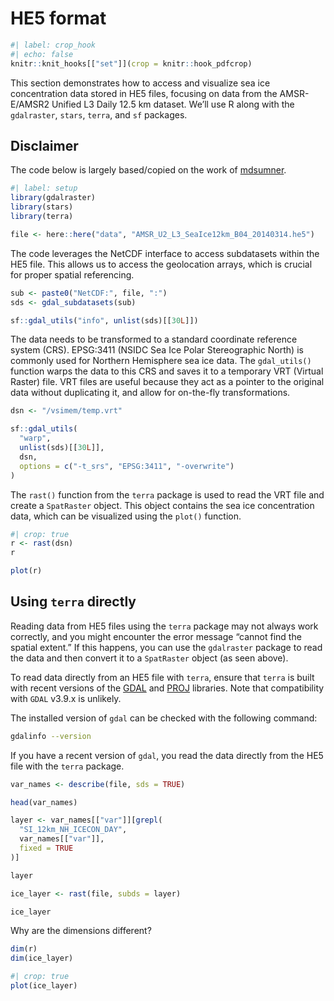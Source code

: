 # HE5 format

```r
#| label: crop_hook
#| echo: false
knitr::knit_hooks[["set"]](crop = knitr::hook_pdfcrop)
```

This section demonstrates how to access and visualize sea ice concentration data stored in HE5 files, focusing on data from the AMSR-E/AMSR2 Unified L3 Daily 12.5 km dataset. We'll use R along with the `gdalraster`, `stars`, `terra`, and `sf` packages.

::: {.callout-note}

## Disclaimer

The code below is largely based/copied on the work of [mdsumner](https://gist.github.com/mdsumner/08265bac3faf1e4325e2d5a39a5f66bf).

:::

```r
#| label: setup
library(gdalraster)
library(stars)
library(terra)
```

```r
file <- here::here("data", "AMSR_U2_L3_SeaIce12km_B04_20140314.he5")
```

The code leverages the NetCDF interface to access subdatasets within the HE5 file. This allows us to access the geolocation arrays, which is crucial for proper spatial referencing.

```r
sub <- paste0("NetCDF:", file, ":")
sds <- gdal_subdatasets(sub)

sf::gdal_utils("info", unlist(sds)[[30L]])
```

The data needs to be transformed to a standard coordinate reference system (CRS). EPSG:3411 (NSIDC Sea Ice Polar Stereographic North) is commonly used for Northern Hemisphere sea ice data. The `gdal_utils()` function warps the data to this CRS and saves it to a temporary VRT (Virtual Raster) file. VRT files are useful because they act as a pointer to the original data without duplicating it, and allow for on-the-fly transformations.

```r
dsn <- "/vsimem/temp.vrt"

sf::gdal_utils(
  "warp",
  unlist(sds)[[30L]],
  dsn,
  options = c("-t_srs", "EPSG:3411", "-overwrite")
)
```

The `rast()` function from the `terra` package is used to read the VRT file and create a `SpatRaster` object. This object contains the sea ice concentration data, which can be visualized using the `plot()` function.

```r
#| crop: true
r <- rast(dsn)
r

plot(r)
```

## Using `terra` directly

::: {.callout-warning}

Reading data from HE5 files using the `terra` package may not always work correctly, and you might encounter the error message "cannot find the spatial extent." If this happens, you can use the `gdalraster` package to read the data and then convert it to a `SpatRaster` object (as seen above).

To read data directly from an HE5 file with `terra`, ensure that `terra` is built with recent versions of the [GDAL](https://gdal.org/) and [PROJ](https://proj.org/) libraries. Note that compatibility with `GDAL` v3.9.x is unlikely.
:::

The installed version of `gdal` can be checked with the following command:

```bash
gdalinfo --version
```

If you have a recent version of `gdal`, you read the data directly from the HE5 file with the `terra` package.

```r
var_names <- describe(file, sds = TRUE)

head(var_names)

layer <- var_names[["var"]][grepl(
  "SI_12km_NH_ICECON_DAY",
  var_names[["var"]],
  fixed = TRUE
)]

layer

ice_layer <- rast(file, subds = layer)

ice_layer
```

Why are the dimensions different?

```r
dim(r)
dim(ice_layer)
```

```r
#| crop: true
plot(ice_layer)
```
